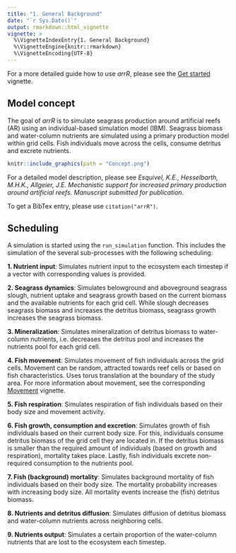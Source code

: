 ```yaml
---
title: "1. General Background"
date: "`r Sys.Date()`"
output: rmarkdown::html_vignette
vignette: >
  %\VignetteIndexEntry{1. General Background}
  %\VignetteEngine{knitr::rmarkdown}
  %\VignetteEncoding{UTF-8}
---
```


For a more detailed guide how to use *arrR*, please see the [Get started](get-started.html) vignette.

## Model concept

The goal of *arrR* is to simulate seagrass production around artificial reefs (AR) using an individual-based simulation model (IBM). Seagrass biomass and water-column nutrients are simulated using a primary production model within grid cells. Fish individuals move across the cells, consume detritus and excrete nutrients. 

```r

knitr::include_graphics(path = "Concept.png")

```

For a detailed model description, please see *Esquivel, K.E., Hesselbarth, M.H.K., Allgeier, J.E. Mechanistic support for increased primary production around artificial reefs. Manuscript submitted for publication.*

To get a BibTex entry, please use `citation("arrR")`.

## Scheduling

A simulation is started using the `run_simulation` function. This includes the simulation of the several sub-processes with the following scheduling:

**1. Nutrient input**: Simulates nutrient input to the ecosystem each timestep if a vector with corresponding values is provided. 

**2. Seagrass dynamics**: Simulates belowground and aboveground seagrass slough, nutrient uptake and seagrass growth based on the current biomass and the available nutrients for each grid cell. While slough decreases seagrass biomass and increases the detritus biomass, seagrass growth increases the seagrass biomass.

**3. Mineralization**: Simulates mineralization of detritus biomass to water-column nutrients, i.e. decreases the detritus pool and increases the nutrients pool for each grid cell.

**4. Fish movement**: Simulates movement of fish individuals across the grid cells. Movement can be random, attracted towards reef cells or based on fish characteristics. Uses torus translation at the boundary of the study area. For more information about movement, see the corresponding [Movement](movement-behaviors.html) vignette.

**5. Fish respiration**: Simulates respiration of fish individuals based on their body size and movement activity.

**6. Fish growth, consumption and excretion**: Simulates growth of fish individuals based on their current body size. For this, individuals consume detritus biomass of the grid cell they are located in. If the detritus biomass is smaller than the required amount of individuals (based on growth and respiration), mortality takes place. Lastly, fish individuals excrete non-required consumption to the nutrients pool.

**7. Fish (background) mortality**: Simulates background mortality of fish individuals based on their body size. The mortality probability increases with increasing body size. All mortality events increase the (fish) detritus biomass.

**8. Nutrients and detritus diffusion**: Simulates diffusion of detritus biomass and water-column nutrients across neighboring cells.

**9. Nutrients output**: Simulates a certain proportion of the water-column nutrients that are lost to the ecosystem each timestep.
